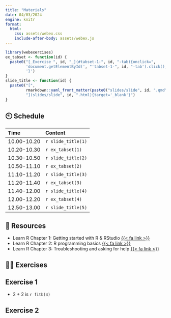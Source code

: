 ```yaml
---
title: "Materials"
date: 04/03/2024
engine: knitr
format: 
  html:
    css: assets/webex.css
    include-after-body: assets/webex.js
---
```


```r
library(webexercises)
ex_tabset <- function(id) {
  paste0("[_Exercise ", id, "_](#tabset-1-", id, "-tab){onclick=",
         'document.getElementById(', "'tabset-1-", id, "-tab').click();",
         '}')
}
slide_title <- function(id) {
  paste0("[", 
         rmarkdown::yaml_front_matter(paste0("slides/slide", id, ".qmd"))$title,
         "](slides/slide", id, ".html){target='_blank'}")
}
```


## 🕙 Schedule


Time | Content 
:-----------|:-----------------|
10.00-10.20 | `r slide_title(1)` |     
10.20-10.30 | `r ex_tabset(1)` |     
10.30-10.50 | `r slide_title(2)`  |     
10.50-11.10 | `r ex_tabset(2)` |      
11.10-11.20 | `r slide_title(3)`  |     
11.20-11.40 | `r ex_tabset(3)` |     
11.40-12.00 | `r slide_title(4)`  |     
12.00-12.20 | `r ex_tabset(4)` |     
12.50-13.00 | `r slide_title(5)`  |     


## 📑 Resources

- Learn R Chapter 1: Getting started with R & RStudio [{{< fa link >}}](https://learnr.numbat.space/chapter1){target="_blank"}
- Learn R Chapter 2: R programming basics [{{< fa link >}}](https://learnr.numbat.space/chapter2){target="_blank"}
- Learn R Chapter 3: Troubleshooting and asking for help [{{< fa link >}}](https://learnr.numbat.space/chapter3){target="_blank"}

## 🏋️‍♀️ Exercises

::: {.panel-tabset}

## Exercise 1

- 2 + 2 is `r fitb(4)`


## Exercise 2


:::
